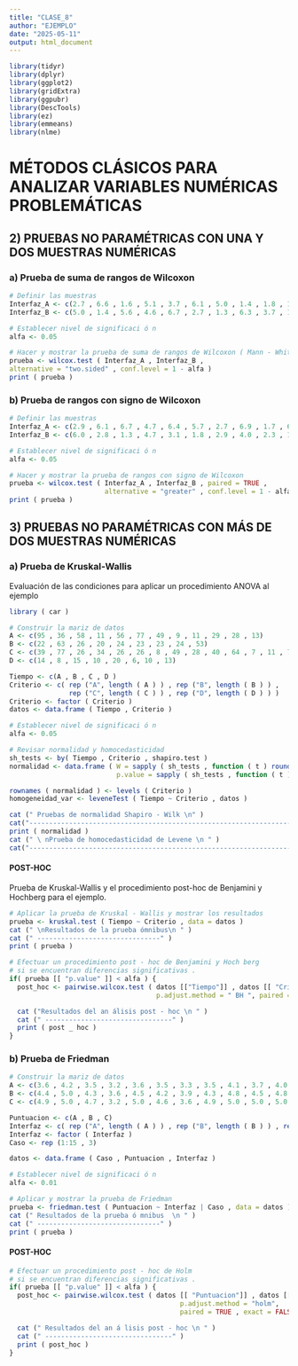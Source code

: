 ---
title: "CLASE_8"
author: "EJEMPLO"
date: "2025-05-11"
output: html_document
---

```{r setup, include=FALSE}
library(tidyr)
library(dplyr)
library(ggplot2)
library(gridExtra)
library(ggpubr)
library(DescTools)
library(ez)
library(emmeans)
library(nlme)
```


# MÉTODOS CLÁSICOS PARA ANALIZAR VARIABLES NUMÉRICAS PROBLEMÁTICAS

## 2) PRUEBAS NO PARAMÉTRICAS CON UNA Y DOS MUESTRAS NUMÉRICAS

### a) Prueba de suma de rangos de Wilcoxon
```{r}
# Definir las muestras
Interfaz_A <- c(2.7 , 6.6 , 1.6 , 5.1 , 3.7 , 6.1 , 5.0 , 1.4 , 1.8 , 1.5 , 3.0 , 5.3)
Interfaz_B <- c(5.0 , 1.4 , 5.6 , 4.6 , 6.7 , 2.7 , 1.3 , 6.3 , 3.7 , 1.3 , 6.8)

# Establecer nivel de significaci ó n
alfa <- 0.05

# Hacer y mostrar la prueba de suma de rangos de Wilcoxon ( Mann - Whitney )
prueba <- wilcox.test ( Interfaz_A , Interfaz_B ,
alternative = "two.sided" , conf.level = 1 - alfa )
print ( prueba )
```

### b) Prueba de rangos con signo de Wilcoxon
```{r}
# Definir las muestras
Interfaz_A <- c(2.9 , 6.1 , 6.7 , 4.7 , 6.4 , 5.7 , 2.7 , 6.9 , 1.7 , 6.4)
Interfaz_B <- c(6.0 , 2.8 , 1.3 , 4.7 , 3.1 , 1.8 , 2.9 , 4.0 , 2.3 , 1.6)

# Establecer nivel de significaci ó n
alfa <- 0.05

# Hacer y mostrar la prueba de rangos con signo de Wilcoxon
prueba <- wilcox.test ( Interfaz_A , Interfaz_B , paired = TRUE ,
                        alternative = "greater" , conf.level = 1 - alfa )
print ( prueba )
```

## 3) PRUEBAS NO PARAMÉTRICAS CON MÁS DE DOS MUESTRAS NUMÉRICAS

### a) Prueba de Kruskal-Wallis

Evaluación de las condiciones para aplicar un procedimiento ANOVA al ejemplo
```{r}
library ( car )

# Construir la mariz de datos
A <- c(95 , 36 , 58 , 11 , 56 , 77 , 49 , 9 , 11 , 29 , 28 , 13)
B <- c(22 , 63 , 26 , 20 , 24 , 23 , 23 , 24 , 53)
C <- c(39 , 77 , 26 , 34 , 26 , 26 , 8 , 49 , 28 , 40 , 64 , 7 , 11 , 7)
D <- c(14 , 8 , 15 , 10 , 20 , 6, 10 , 13)

Tiempo <- c(A , B , C , D )
Criterio <- c( rep ("A", length ( A ) ) , rep ("B", length ( B ) ) ,
               rep ("C", length ( C ) ) , rep ("D", length ( D ) ) )
Criterio <- factor ( Criterio )
datos <- data.frame ( Tiempo , Criterio )

# Establecer nivel de significaci ó n
alfa <- 0.05

# Revisar normalidad y homocedasticidad
sh_tests <- by( Tiempo , Criterio , shapiro.test )
normalidad <- data.frame ( W = sapply ( sh_tests , function ( t ) round ( t [["statistic"]] , 4) ) ,
                           p.value = sapply ( sh_tests , function ( t ) round ( t [["p.value"]] , 4) ) )

rownames ( normalidad ) <- levels ( Criterio )
homogeneidad_var <- leveneTest ( Tiempo ~ Criterio , datos )

cat (" Pruebas de normalidad Shapiro - Wilk \n" )
cat("-----------------------------------------------------------------------\n")
print ( normalidad )
cat (" \ nPrueba de homocedasticidad de Levene \n " )
cat("-----------------------------------------------------------------------\n")
```

#### POST-HOC
Prueba de Kruskal-Wallis y el procedimiento post-hoc de Benjamini y Hochberg para el ejemplo.
```{r}
# Aplicar la prueba de Kruskal - Wallis y mostrar los resultados
prueba <- kruskal.test ( Tiempo ~ Criterio , data = datos )
cat (" \nResultados de la prueba ómnibus\n " )
cat (" -------------------------------" )
print ( prueba )

# Efectuar un procedimiento post - hoc de Benjamini y Hoch berg
# si se encuentran diferencias significativas .
if( prueba [[ "p.value" ]] < alfa ) {
  post_hoc <- pairwise.wilcox.test ( datos [["Tiempo"]] , datos [[ "Criterio"]] ,
                                     p.adjust.method = " BH ", paired = FALSE , exact = FALSE )

  cat ("Resultados del an álisis post - hoc \n " )
  cat (" --------------------------------" )
  print ( post _ hoc )
}
```


### b) Prueba de Friedman
```{r}
# Construir la mariz de datos
A <- c(3.6 , 4.2 , 3.5 , 3.2 , 3.6 , 3.5 , 3.3 , 3.5 , 4.1 , 3.7 , 4.0 , 3.5 , 3.3 , 3.4 , 3.6) 
B <- c(4.4 , 5.0 , 4.3 , 3.6 , 4.5 , 4.2 , 3.9 , 4.3 , 4.8 , 4.5 , 4.8 , 4.2 , 3.7 , 4.0 , 4.5)
C <- c(4.9 , 5.0 , 4.7 , 3.2 , 5.0 , 4.6 , 3.6 , 4.9 , 5.0 , 5.0 , 5.0 , 4.4 , 3.2 , 3.7 , 4.9)

Puntuacion <- c(A , B , C)
Interfaz <- c( rep ("A", length ( A ) ) , rep ("B", length ( B ) ) , rep ("C", length (C) ) )
Interfaz <- factor ( Interfaz )
Caso <- rep (1:15 , 3)

datos <- data.frame ( Caso , Puntuacion , Interfaz )

# Establecer nivel de significaci ó n
alfa <- 0.01

# Aplicar y mostrar la prueba de Friedman
prueba <- friedman.test ( Puntuacion ~ Interfaz | Caso , data = datos )
cat (" Resultados de la prueba ó mnibus  \n " )
cat (" -------------------------------" )
print ( prueba )
```

#### POST-HOC
```{r}
# Efectuar un procedimiento post - hoc de Holm
# si se encuentran diferencias significativas .
if( prueba [[ "p.value" ]] < alfa ) {
  post_hoc <- pairwise.wilcox.test ( datos [[ "Puntuacion"]] , datos [[ "Interfaz"]] ,
                                           p.adjust.method = "holm",
                                           paired = TRUE , exact = FALSE )

  cat (" Resultados del an á lisis post - hoc \n " )
  cat (" --------------------------------" )
  print ( post_hoc )
}
```

